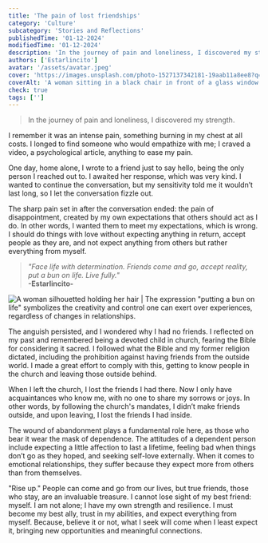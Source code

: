 ```yaml
---
title: 'The pain of lost friendships'
category: 'Culture'
subcategory: 'Stories and Reflections'
publishedTime: '01-12-2024'
modifiedTime: '01-12-2024'
description: 'In the journey of pain and loneliness, I discovered my strength.'
authors: ['Estarlincito']
avatar: '/assets/avatar.jpeg'
cover: 'https://images.unsplash.com/photo-1527137342181-19aab11a8ee8?q=80&w=2940&auto=format&fit=crop&ixlib=rb-4.0.3&ixid=M3wxMjA3fDB8MHxwaG90by1wYWdlfHx8fGVufDB8fHx8fA%3D%3D'
coverAlt: 'A woman sitting in a black chair in front of a glass window with white curtains.'
check: true
tags: ['']
---
```


<Introduction>

> In the journey of pain and loneliness, I discovered my strength.

</Introduction>

<Contents>

I remember it was an intense pain, something burning in my chest at all costs. I longed to find someone who would empathize with me; I craved a video, a psychological article, anything to ease my pain.

One day, home alone, I wrote to a friend just to say hello, being the only person I reached out to. I awaited her response, which was very kind. I wanted to continue the conversation, but my sensitivity told me it wouldn’t last long, so I let the conversation fizzle out.

The sharp pain set in after the conversation ended: the pain of disappointment, created by my own expectations that others should act as I do. In other words, I wanted them to meet my expectations, which is wrong. I should do things with love without expecting anything in return, accept people as they are, and not expect anything from others but rather everything from myself.

> _&quot;Face life with determination. Friends come and go, accept reality, put a bun on life. Live fully.&quot;_ <br/> **-Estarlincito-**

<Image
  alt='A woman silhouetted holding her hair | The expression "putting a bun on life" symbolizes the creativity and control one can exert over experiences, regardless of changes in relationships.'
  src='https://images.unsplash.com/photo-1502777448210-2a71991d2093?q=80&w=2940&auto=format&fit=crop&ixlib=rb-4.0.3&ixid=M3wxMjA3fDB8MHxwaG90by1wYWdlfHx8fGVufDB8fHx8fA%3D%3D'
/>

The anguish persisted, and I wondered why I had no friends. I reflected on my past and remembered being a devoted child in church, fearing the Bible for considering it sacred. I followed what the Bible and my former religion dictated, including the prohibition against having friends from the outside world. I made a great effort to comply with this, getting to know people in the church and leaving those outside behind.

When I left the church, I lost the friends I had there. Now I only have acquaintances who know me, with no one to share my sorrows or joys. In other words, by following the church's mandates, I didn’t make friends outside, and upon leaving, I lost the friends I had inside.

The wound of abandonment plays a fundamental role here, as those who bear it wear the mask of dependence. The attitudes of a dependent person include expecting a little affection to last a lifetime, feeling bad when things don’t go as they hoped, and seeking self-love externally. When it comes to emotional relationships, they suffer because they expect more from others than from themselves.

"Rise up." People can come and go from our lives, but true friends, those who stay, are an invaluable treasure. I cannot lose sight of my best friend: myself. I am not alone; I have my own strength and resilience. I must become my best ally, trust in my abilities, and expect everything from myself. Because, believe it or not, what I seek will come when I least expect it, bringing new opportunities and meaningful connections.

</Contents>
